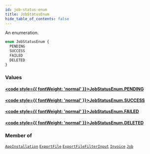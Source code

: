 ```yaml
---
id: job-status-enum
title: JobStatusEnum
hide_table_of_contents: false
---
```








An enumeration.

```graphql
enum JobStatusEnum {
  PENDING
  SUCCESS
  FAILED
  DELETED
}
```


### Values

#### [<code style={{ fontWeight: 'normal' }}>JobStatusEnum.<b>PENDING</b></code>](#) 
> 
> 

#### [<code style={{ fontWeight: 'normal' }}>JobStatusEnum.<b>SUCCESS</b></code>](#) 
> 
> 

#### [<code style={{ fontWeight: 'normal' }}>JobStatusEnum.<b>FAILED</b></code>](#) 
> 
> 

#### [<code style={{ fontWeight: 'normal' }}>JobStatusEnum.<b>DELETED</b></code>](#) 
> 
> 



### Member of

[`AppInstallation`](../../../developer/api-reference/objects/app-installation)  <Badge class="secondary" text="object"/><Bullet />[`ExportFile`](../../../developer/api-reference/objects/export-file)  <Badge class="secondary" text="object"/><Bullet />[`ExportFileFilterInput`](../../../developer/api-reference/inputs/export-file-filter-input)  <Badge class="secondary" text="input"/><Bullet />[`Invoice`](../../../developer/api-reference/objects/invoice)  <Badge class="secondary" text="object"/><Bullet />[`Job`](../../../developer/api-reference/interfaces/job)  <Badge class="secondary" text="interface"/>



